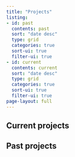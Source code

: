 ```yaml
---
title: "Projects"
listing:
- id: past
  contents: past
  sort: "date desc"
  type: grid
  categories: true
  sort-ui: true
  filter-ui: true
- id: current
  contents: current
  sort: "date desc"
  type: grid
  categories: true
  sort-ui: true
  filter-ui: true
page-layout: full
---
```


## Current projects

:::{#current}
:::

## Past projects

:::{#past}
:::
